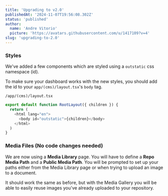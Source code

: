 ```yaml
---
title: 'Upgrading to v2.0'
publishedAt: '2024-11-07T19:56:08.302Z'
status: 'published'
author:
  name: 'Andre Vitorio'
  picture: 'https://avatars.githubusercontent.com/u/1417109?v=4'
slug: 'upgrading-to-2.0'
---
```


### Styles

We've added a few components which are styled using a `outstatic` css namespace (id).

To make sure your dashboard works with the new styles, you should add the id to your `app/(cms)/layout.tsx`'s `body` tag.

`/app/(cms)/layout.tsx`

```javascript
export default function RootLayout({ children }) {
  return (
    <html lang="en">
      <body id="outstatic">{children}</body>
    </html>
  )
}
```

### Media Files (No code changes needed)

We are now using a **Media Library** page. You will have to define a **Repo Media Path** and a **Public Media Path**. You will be prompted to set up your paths either from the Media Library page or when trying to upload an image to a document.

It should work the same as before, but with the Media Gallery you will be able to easily reuse images you've already uploaded to your repository.
